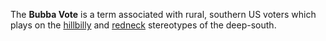 The '''Bubba Vote''' is a term associated with rural, southern US voters which plays on the [[hillbilly]] and [[redneck]] stereotypes of the deep-south.